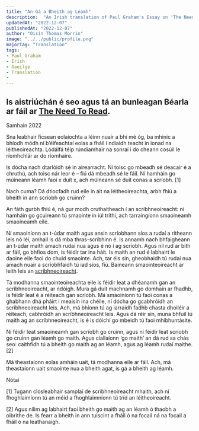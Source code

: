 ---
title: "An Gá a Bheith ag Léamh"
description:  "An Irish translation of Paul Graham's Essay on 'The Need to Read'"
updatedAt: "2022-12-07"
publishedAt: "2022-12-07"
author: "Oisín Thomas Morrin"
image: "../../public/profile.png"
majorTag: "Translation"
tags: 
- Paul Graham
- Irish
- Gaeilge
- Translation
- 
---

Is aistriúchán é seo agus tá an bunleagan Béarla ar fáil ar [The Need To Read](http://www.paulgraham.com/read.html).
---
Samhain 2022

Sna leabhair ficsean eolaíochta a léinn nuair a bhí mé óg, ba mhinic a bhíodh módh ní b’éifeachtaí eolas a fháil i ndiaidh teacht in ionad na léitheoireachta. Lódálfá téip rúndiamhair na sonraí i do cheann cosúil le ríomhchlár ar do ríomhaire.

Is dócha nach dtarlóidh sé in airearracht. Ní toisc go mbeadh sé deacair é a chruthú, ach toisc nár leor é – fiú dá mbeadh sé le fáil. Ní hamháin go múineann léamh faoi x duit x, ach múineann sé duit conas a scríobh. [1]

Nach cuma? Dá dtiocfadh rud eile in áit na léitheoireachta, arbh fhiú a bheith in ann scríobh go cruinn?

An fáth gurbh fhiú é, ná gur modh cruthaitheach í an scríbhneoireacht: ní hamháin go gcuireann tú smaointe in iúl tríthi, ach tarraingíonn smaoineamh smaoineamh eile.

Ní smaoiníonn an t-údar maith agus ansin scríobhann síos a rudaí a ritheann leis nó léi, amhail is dá mba thras-scríbhinn é. Is annamh nach bhfaigheann an t-údar maith amach rudaí nua agus é nó í ag scríobh. Agus níl rud ar bith ar fáil, go bhfios dom, is féidir tar ina háit. Is maith an rud é labhairt le daoine eile faoi do chuid smaointe. Ach, tar éis sin, gheobhaidh tú rudaí nua amach nuair a scríobhfaidh tú iad síos, fiú. Baineann smaointeoireacht ar leith leis an [scríbhneoireacht](http://www.paulgraham.com/words.html).

Tá modhanna smaointeoireachta eile is féidir leat a dhéanamh gan an scríbhneoireacht, ar ndóigh. Mura gá duit machnamh go domhain ar fhadhb, is féidir leat é a réiteach gan scríobh. Má smaoiníonn tú faoi conas a ghabhann dhá pháirt i meaisín ina chéile, ní dócha go gcabhróidh an scríbhneoireacht leis. Ach, má bhíonn tú ag iarraidh fadhb chasta dhoiléir a réiteach, cabhróidh an scríbhneoireacht leis. Agus dá réir sin, muna bhfuil tú maith ag an scríbhneoireacht, is é is dóichí go mbeidh tú faoi mhíbhuntásite.

Ní féidir leat smaoineamh gan scríobh go cruinn, agus ní féidir leat scríobh go cruinn gan léamh go maith. Agus ciallaíonn ‘go maith’ an dá rud sa chás seo: caithfidh tú a bheith go maith ag an léamh, agus ag léamh rudaí maithe. [2]

Má theastaíonn eolas amháin uait, tá modhanna eile ar fáil. Ach, má theastaíonn uait smaointe nua a bheith agat, is gá a bheith ag léamh.

Nótaí

[1] Tugann closleabhair samplaí de scríbhneoireacht mhaith, ach ní fhoghlaimíonn tú an méid a fhoghlaimníonn tú tríd an léitheoireacht.

[2] Agus nílim ag labhairt faoi bheith go maith ag an léamh ó thaobh a oibrithe de. Is fearr a bheith in ann tuiscint a fháil ó na focail ná na focail a fháil ó na leathanaigh.